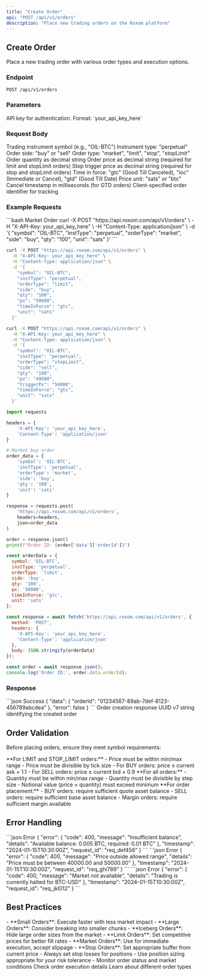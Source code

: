 ```yaml
---
title: "Create Order"
api: "POST /api/v1/orders"
description: "Place new trading orders on the Roxom platform"
---
```


## Create Order

Place a new trading order with various order types and execution options.

### Endpoint
```http
POST /api/v1/orders
```

### Parameters

<ParamField header="X-API-Key" type="string" required>
  API key for authentication. Format: `your_api_key_here`
</ParamField>

### Request Body

<ParamField body="symbol" type="string" required>
  Trading instrument symbol (e.g., "OIL-BTC")
</ParamField>

<ParamField body="instType" type="string" required>
  Instrument type: "perpetual"
</ParamField>

<ParamField body="side" type="string" required>
  Order side: "buy" or "sell"
</ParamField>

<ParamField body="orderType" type="string" required>
  Order type: "market", "limit", "stop", "stopLimit"
</ParamField>

<ParamField body="qty" type="string" required>
  Order quantity as decimal string
</ParamField>

<ParamField body="px" type="string">
  Order price as decimal string (required for limit and stopLimit orders)
</ParamField>

<ParamField body="triggerPx" type="string">
  Stop trigger price as decimal string (required for stop and stopLimit orders)
</ParamField>

<ParamField body="timeInForce" type="string" default="gtc">
  Time in force: "gtc" (Good Till Canceled), "ioc" (Immediate or Cancel), "gtd" (Good Till Date)
</ParamField>

<ParamField body="unit" type="string" default="btc">
  Price unit: "sats" or "btc"
</ParamField>

<ParamField body="cancelAt" type="integer">
  Cancel timestamp in milliseconds (for GTD orders)
</ParamField>

<ParamField body="clientOrderId" type="string">
  Client-specified order identifier for tracking
</ParamField>

### Example Requests

<RequestExample>
```bash Market Order
curl -X POST "https://api.roxom.com/api/v1/orders" \
  -H "X-API-Key: your_api_key_here" \
  -H "Content-Type: application/json" \
  -d '{
    "symbol": "OIL-BTC",
    "instType": "perpetual",
    "orderType": "market",
    "side": "buy",
    "qty": "100",
    "unit": "sats"
  }'
```

```bash Limit Order
curl -X POST "https://api.roxom.com/api/v1/orders" \
  -H "X-API-Key: your_api_key_here" \
  -H "Content-Type: application/json" \
  -d '{
    "symbol": "OIL-BTC",
    "instType": "perpetual",
    "orderType": "limit",
    "side": "buy",
    "qty": "100",
    "px": "50000",
    "timeInForce": "gtc",
    "unit": "sats"
  }'
```

```bash Stop Limit Order
curl -X POST "https://api.roxom.com/api/v1/orders" \
  -H "X-API-Key: your_api_key_here" \
  -H "Content-Type: application/json" \
  -d '{
    "symbol": "OIL-BTC",
    "instType": "perpetual",
    "orderType": "stopLimit",
    "side": "sell",
    "qty": "100",
    "px": "49500",
    "triggerPx": "50000",
    "timeInForce": "gtc",
    "unit": "sats"
  }'
```

```python Python
import requests

headers = {
    'X-API-Key': 'your_api_key_here',
    'Content-Type': 'application/json'
}

# Market buy order
order_data = {
    'symbol': 'OIL-BTC',
    'instType': 'perpetual',
    'orderType': 'market',
    'side': 'buy',
    'qty': '100',
    'unit': 'sats'
}

response = requests.post(
    'https://api.roxom.com/api/v1/orders',
    headers=headers,
    json=order_data
)

order = response.json()
print(f"Order ID: {order['data']['orderId']}")
```

```javascript JavaScript
const orderData = {
  symbol: 'OIL-BTC',
  instType: 'perpetual',
  orderType: 'limit',
  side: 'buy',
  qty: '100',
  px: '50000',
  timeInForce: 'gtc',
  unit: 'sats'
};

const response = await fetch('https://api.roxom.com/api/v1/orders', {
  method: 'POST',
  headers: {
    'X-API-Key': 'your_api_key_here',
    'Content-Type': 'application/json'
  },
  body: JSON.stringify(orderData)
});

const order = await response.json();
console.log('Order ID:', order.data.orderId);
```
</RequestExample>

### Response

<ResponseExample>
```json Success
{
  "data": {
    "orderId": "01234567-89ab-7def-8123-456789abcdea"
  },
  "error": false
}
```
</ResponseExample>

<ResponseField name="data" type="object">
  Order creation response

  <Expandable title="Response properties">
    <ResponseField name="orderId" type="string">
      UUID v7 string identifying the created order
    </ResponseField>
  </Expandable>
</ResponseField>

## Order Validation

Before placing orders, ensure they meet symbol requirements:

<AccordionGroup>
  <Accordion title="Price Validation">
    **For LIMIT and STOP_LIMIT orders:**
    - Price must be within min/max range
    - Price must be divisible by tick size
    - For BUY orders: price ≤ current ask × 1.1
    - For SELL orders: price ≥ current bid × 0.9
  </Accordion>

  <Accordion title="Quantity Validation">
    **For all orders:**
    - Quantity must be within min/max range
    - Quantity must be divisible by step size
    - Notional value (price × quantity) must exceed minimum
  </Accordion>

  <Accordion title="Balance Requirements">
    **For order placement:**
    - BUY orders: require sufficient quote asset balance
    - SELL orders: require sufficient base asset balance
    - Margin orders: require sufficient margin available
  </Accordion>
</AccordionGroup>

## Error Handling

<AccordionGroup>
  <Accordion title="Insufficient Balance">
    <ResponseExample>
    ```json Error
    {
      "error": {
        "code": 400,
        "message": "Insufficient balance",
        "details": "Available balance: 0.005 BTC, required: 0.01 BTC"
      },
      "timestamp": "2024-01-15T10:30:00Z",
      "request_id": "req_def456"
    }
    ```
    </ResponseExample>
  </Accordion>

  <Accordion title="Invalid Price">
    <ResponseExample>
    ```json Error
    {
      "error": {
        "code": 400,
        "message": "Price outside allowed range",
        "details": "Price must be between 40000.00 and 50000.00"
      },
      "timestamp": "2024-01-15T10:30:00Z",
      "request_id": "req_ghi789"
    }
    ```
    </ResponseExample>
  </Accordion>

  <Accordion title="Market Closed">
    <ResponseExample>
    ```json Error
    {
      "error": {
        "code": 400,
        "message": "Market not available",
        "details": "Trading is currently halted for BTC-USD"
      },
      "timestamp": "2024-01-15T10:30:00Z",
      "request_id": "req_jkl012"
    }
    ```
    </ResponseExample>
  </Accordion>
</AccordionGroup>

## Best Practices

<AccordionGroup>
  <Accordion title="Order Size Strategy">
    - **Small Orders**: Execute faster with less market impact
    - **Large Orders**: Consider breaking into smaller chunks
    - **Iceberg Orders**: Hide large order sizes from the market
  </Accordion>

  <Accordion title="Price Selection">
    - **Limit Orders**: Set competitive prices for better fill rates
    - **Market Orders**: Use for immediate execution, accept slippage
    - **Stop Orders**: Set appropriate buffer from current price
  </Accordion>

  <Accordion title="Risk Management">
    - Always set stop losses for positions
    - Use position sizing appropriate for your risk tolerance
    - Monitor order status and market conditions
  </Accordion>
</AccordionGroup>

<CardGroup cols="2">
  <Card
    title="Order Status"
    icon="info"
    href="/api-reference/orders/status"
  >
    Check order execution details
  </Card>
  <Card
    title="Order Types"
    icon="list"
    href="/api-reference/orders/types"
  >
    Learn about different order types
  </Card>
</CardGroup>